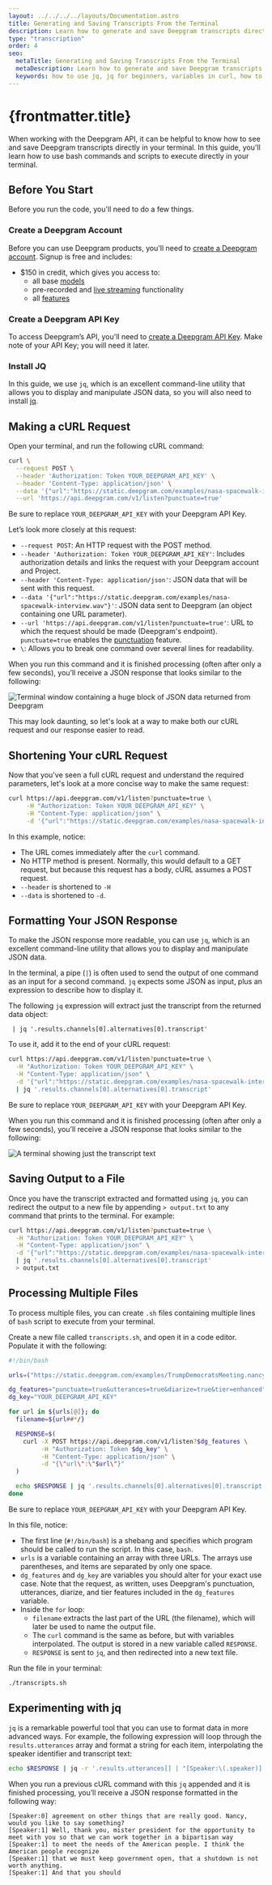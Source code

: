 ```yaml
---
layout: ../../../../layouts/Documentation.astro
title: Generating and Saving Transcripts From the Terminal
description: Learn how to generate and save Deepgram transcripts directly from your terminal.
type: "transcription"
order: 4
seo:
  metaTitle: Generating and Saving Transcripts From the Terminal
  metaDescription: Learn how to generate and save Deepgram transcripts directly from your terminal.
  keywords: how to use jq, jq for beginners, variables in curl, how to write bash scripts, save curl output, save terminal output, save file from terminal
---
```


# {frontmatter.title}

When working with the Deepgram API, it can be helpful to know how to see and save Deepgram transcripts directly in your terminal. In this guide, you'll learn how to use bash commands and scripts to execute directly in your terminal.

## Before You Start

Before you run the code, you'll need to do a few things.

### Create a Deepgram Account

Before you can use Deepgram products, you'll need to [create a Deepgram account](https://console.deepgram.com/signup?jump=keys). Signup is free and includes:

- $150 in credit, which gives you access to:
  - all base [models](/documentation/features/model/)
  - pre-recorded and [live streaming](/documentation/getting-started/streaming/) functionality
  - all [features](/documentation/features/)

### Create a Deepgram API Key

To access Deepgram’s API, you'll need to [create a Deepgram API Key](https://console.deepgram.com/signup?jump=keys). Make note of your API Key; you will need it later.

### Install JQ

In this guide, we use `jq`, which is an excellent command-line utility that allows you to display and manipulate JSON data, so you will also need to install [jq](https://stedolan.github.io/jq/).

## Making a cURL Request

Open your terminal, and run the following cURL command:

```bash
curl \
  --request POST \
  --header 'Authorization: Token YOUR_DEEPGRAM_API_KEY' \
  --header 'Content-Type: application/json' \
  --data '{"url":"https://static.deepgram.com/examples/nasa-spacewalk-interview.wav"}' \
  --url 'https://api.deepgram.com/v1/listen?punctuate=true'
```

<Alert type="warning">

Be sure to replace `YOUR_DEEPGRAM_API_KEY` with your Deepgram API Key.

</Alert>

Let’s look more closely at this request:

- `--request POST`: An HTTP request with the POST method.
- `--header 'Authorization: Token YOUR_DEEPGRAM_API_KEY'`: Includes authorization details and links the request with your Deepgram account and Project.
- `--header 'Content-Type: application/json'`: JSON data that will be sent with this request.
- `--data '{"url":"https://static.deepgram.com/examples/nasa-spacewalk-interview.wav"}'`: JSON data sent to Deepgram (an object containing one URL parameter).
- `--url 'https://api.deepgram.com/v1/listen?punctuate=true'`: URL to which the request should be made (Deepgram's endpoint). `punctuate=true` enables the [punctuation](/documentation/features/punctuate/) feature.
- `\`: Allows you to break one command over several lines for readability.

When you run this command and it is finished processing (often after only a few seconds), you’ll receive a JSON response that looks similar to the following:

![Terminal window containing a huge block of JSON data returned from Deepgram](./full-output.png)

This may look daunting, so let's look at a way to make both our cURL request and our response easier to read.

## Shortening Your cURL Request

Now that you've seen a full cURL request and understand the required parameters, let's look at a more concise way to make the same request:

```bash
curl https://api.deepgram.com/v1/listen?punctuate=true \
     -H "Authorization: Token YOUR_DEEPGRAM_API_KEY" \
     -H "Content-Type: application/json" \
     -d '{"url":"https://static.deepgram.com/examples/nasa-spacewalk-interview.wav"}'
```

In this example, notice:

- The URL comes immediately after the `curl` command. 
- No HTTP method is present. Normally, this would default to a GET request, but because this request has a body, cURL assumes a POST request.
- `--header` is shortened to `-H`
- `--data` is shortened to `-d`.

## Formatting Your JSON Response

To make the JSON response more readable, you can use `jq`, which is an excellent command-line utility that allows you to display and manipulate JSON data.

In the terminal, a pipe (`|`) is often used to send the output of one command as an input for a second command. `jq` expects some JSON as input, plus an expression to describe how to display it.

The following `jq` expression will extract just the transcript from the returned data object:

` | jq '.results.channels[0].alternatives[0].transcript'`

To use it, add it to the end of your cURL request:

```bash
curl https://api.deepgram.com/v1/listen?punctuate=true \
  -H "Authorization: Token YOUR_DEEPGRAM_API_KEY" \
  -H "Content-Type: application/json" \
  -d '{"url":"https://static.deepgram.com/examples/nasa-spacewalk-interview.wav"}' \
  | jq '.results.channels[0].alternatives[0].transcript'
```

<Alert type="warning">

Be sure to replace `YOUR_DEEPGRAM_API_KEY` with your Deepgram API Key.

</Alert>

When you run this command and it is finished processing (often after only a few seconds), you’ll receive a JSON response that looks similar to the following:

![A terminal showing just the transcript text](./jq.png)

## Saving Output to a File

Once you have the transcript extracted and formatted using `jq`, you can redirect the output to a new file by appending `> output.txt` to any command that prints to the terminal. For example:

```bash
curl https://api.deepgram.com/v1/listen?punctuate=true \
  -H "Authorization: Token YOUR_DEEPGRAM_API_KEY" \
  -H "Content-Type: application/json" \
  -d '{"url":"https://static.deepgram.com/examples/nasa-spacewalk-interview.wav"}' \
  | jq '.results.channels[0].alternatives[0].transcript'
  > output.txt
```

## Processing Multiple Files

To process multiple files, you can create `.sh` files containing multiple lines of `bash` script to execute from your terminal.

Create a new file called `transcripts.sh`, and open it in a code editor. Populate it with the following:

```bash
#!/bin/bash

urls=("https://static.deepgram.com/examples/TrumpDemocratsMeeting.nancyshort.wav" "https://static.deepgram.com/examples/nasa-spacewalk-interview.wav" "https://static.deepgram.com/examples/deep-learning-podcast-clip.wav")

dg_features="punctuate=true&utterances=true&diarize=true&tier=enhanced"
dg_key="YOUR_DEEPGRAM_API_KEY"

for url in ${urls[@]}; do
  filename=${url##*/}

  RESPONSE=$(
    curl -X POST https://api.deepgram.com/v1/listen?$dg_features \
         -H "Authorization: Token $dg_key" \
         -H "Content-Type: application/json" \
         -d "{\"url\":\"$url\"}"
  )

  echo $RESPONSE | jq '.results.channels[0].alternatives[0].transcript' > $filename.txt
done
```

<Alert type="warning">

Be sure to replace `YOUR_DEEPGRAM_API_KEY` with your Deepgram API Key.

</Alert>

In this file, notice:

- The first line (`#!/bin/bash`) is a shebang and specifies which program should be called to run the script. In this case, `bash`.
- `urls` is a variable containing an array with three URLs. The arrays use parentheses, and items are separated by only one space.
- `dg_features` and `dg_key` are variables you should alter for your exact use case. Note that the request, as written, uses Deepgram's punctuation, utterances, diarize, and tier features included in the `dg_features` variable.
- Inside the `for` loop:
  - `filename` extracts the last part of the URL (the filename), which will later be used to name the output file.
  - The `curl` command is the same as before, but with variables interpolated. The output is stored in a new variable called `RESPONSE`.
  - `RESPONSE` is sent to `jq`, and then redirected into a new text file.

Run the file in your terminal:

```bash
./transcripts.sh
```

## Experimenting with jq

`jq` is a remarkable powerful tool that you can use to format data in more advanced ways. For example, the following expression will loop through the `results.utterances` array and format a string for each item, interpolating the speaker identifier and transcript text:

```bash
echo $RESPONSE | jq -r '.results.utterances[] | "[Speaker:\(.speaker)] \(.transcript)"' > $filename.txt
```

When you run a previous cURL command with this `jq` appended and it is finished processing, you’ll receive a JSON response formatted in the following way:

```
[Speaker:0] agreement on other things that are really good. Nancy, would you like to say something?
[Speaker:1] Well, thank you, mister president for the opportunity to meet with you so that we can work together in a bipartisan way
[Speaker:1] to meet the needs of the American people. I think the American people recognize
[Speaker:1] that we must keep government open, that a shutdown is not worth anything.
[Speaker:1] And that you should
```